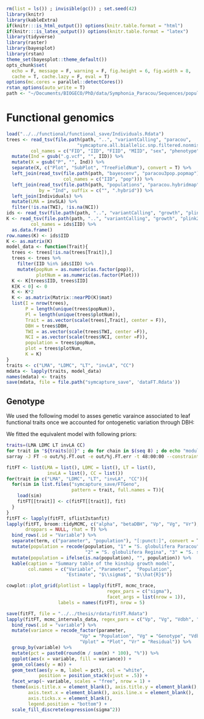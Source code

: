 ```r
rm(list = ls()) ; invisible(gc()) ; set.seed(42)
library(knitr)
library(kableExtra)
if(knitr:::is_html_output()) options(knitr.table.format = "html") 
if(knitr:::is_latex_output()) options(knitr.table.format = "latex") 
library(tidyverse)
library(raster)
library(bayesplot)
library(rstan)
theme_set(bayesplot::theme_default())
opts_chunk$set(
  echo = F, message = F, warning = F, fig.height = 6, fig.width = 8,
  cache = T, cache.lazy = F, eval = T)
options(mc.cores = parallel::detectCores())
rstan_options(auto_write = T)
path <- "~/Documents/BIOGECO/PhD/data/Symphonia_Paracou/Sequences/populationGenomics/"
```

# Functional genomics

```r
load("../../functional/functional_save/Individuals.Rdata")
trees <- read_tsv(file.path(path, "..", "variantCalling", "paracou",
                          "symcapture.all.biallelic.snp.filtered.nonmissing.paracou.fam"),
         col_names = c("FID", "IID", "FIID", "MIID", "sex", "phenotype")) %>% 
  mutate(Ind = gsub(".g.vcf", "", IID)) %>% 
  mutate(X = gsub("P", "", Ind)) %>% 
  separate(X, c("Plot", "SubPlot", "TreeFieldNum"), convert = T) %>% 
  left_join(read_tsv(file.path(path, "bayescenv", "paracou3pop.popmap"),
                     col_names = c("IID", "pop"))) %>% 
  left_join(read_tsv(file.path(path, "populations", "paracou.hybridmap")),
            by = "Ind", suffix = c("", ".hybrid")) %>% 
  left_join(Individuals) %>% 
  mutate(LMA = invSLA) %>% 
  filter(!is.na(TWI), !is.na(NCI))
ids <- read_tsv(file.path(path, "..", "variantCalling", "growth", "plink2.king.id"))
K <- read_tsv(file.path(path, "..", "variantCalling", "growth", "plink2.king"),
         col_names = ids$IID) %>% 
  as.data.frame()
row.names(K) <- ids$IID
K <- as.matrix(K)
model_data <- function(Trait){
  trees <- trees[!is.na(trees[Trait]),]
  trees <- trees %>% 
    filter(IID %in% ids$IID) %>% 
    mutate(popNum = as.numeric(as.factor(pop)),
           plotNum = as.numeric(as.factor(Plot)))
  K <- K[trees$IID, trees$IID]
  K[K < 0] <- 0
  K <- K*2
  K <- as.matrix(Matrix::nearPD(K)$mat)
  list(I = nrow(trees),
       P = length(unique(trees$popNum)),
       Pl = length(unique(trees$plotNum)),
       Trait = as.vector(scale(trees[,Trait], center = F)),
       DBH = trees$DBH,
       TWI = as.vector(scale(trees$TWI, center =F)),
       NCI = as.vector(scale(trees$NCI, center =F)),
       population = trees$popNum,
       plot = trees$plotNum,
       K = K)
}
traits <- c("LMA", "LDMC", "LT", "invLA", "CC")
mdata <- lapply(traits, model_data)
names(mdata) <- traits
save(mdata, file = file.path("symcapture_save", 'dataFT.Rdata')) 
```


## Genotype

We used the following model to asses genetic varaince associated to leaf functional traits once we accounted for ontogenetic variation through DBH:

\begin{equation} 
  Trait_{t,p,plot,i} \sim \mathcal{logN}(log(\alpha_{t,p}.a_{t,i}.\delta_{plot}.\frac{DBH_i}{{\beta_{DBH}}_{t,p} + DBH_i}), \sigma_3) \\
  a_{t,i} \sim \mathcal{MVlogN}(log(1), \sigma_2.K) \\
  \delta_{plot}\sim \mathcal {logN}(log(1),\sigma_3)
  (\#eq:ftgeno)
\end{equation} 

We fitted the equivalent model with following priors:

\begin{equation} 
  Trait_{t,p,plot,i} \sim \mathcal{logN}(log(\alpha_{t,p}.\hat{a_{t,i}}.\hat{\delta_{plot}}.\frac{DBH_i}{{\beta_{DBH}}_{t,p} + DBH_i}), \sigma_3) \\
  \hat{a_{t,i}} = e^{\sigma_2.A.\epsilon_{1,i}} \\
  \hat{\delta_{plot}} = e^{\sigma_3.\epsilon_{2,plot}} \\
  \epsilon_{1,i} \sim \mathcal N(0,1) \\
  \epsilon_{2,plot} \sim \mathcal N(0,1) \\
  ~ \\
  \beta_{DBH} \sim \mathcal{logN}(log(1),1) \\
  (\sigma_1,\sigma_2,\sigma_3) \sim \mathcal{N}_T^3(0,1) \\
  ~ \\
  V_P = Var(log(\alpha_{t,p})) \\
  V_G = \sigma_2^2 \\
  V_{DBH} = Var(log(\frac{DBH_i}{{\beta_{DBH}}_{t,p} + DBH_i})) \\
  V_{plot}= \sigma_3^2 \\
  V_R = \sigma_1^2
  (\#eq:ftgenostan)
\end{equation} 

```bash
traits=(LMA LDMC LT invLA CC)
for trait in "${traits[@]}" ; do for chain in $(seq 8) ; do echo "module purge ; module load compiler/gcc-7.2.0 ; module load system/R-3.5.3 ; R_LIBS_USER=\" \" Rscript FTGeno.R $chain $trait" ; done ; done > FTGeno.sh
sarray -J FT -o out/%j.FT.out -e out/%j.FT.err -t 48:00:00 --constraint=broadwell --cpus-per-task=1 --mail-type=BEGIN,END,FAIL FTGeno.sh
```

```r
fitFT <- list(LMA = list(), LDMC = list(), LT = list(),
               invLA = list(), CC = list())
for(trait in c("LMA", "LDMC", "LT", "invLA", "CC")){
  for(sim in list.files("symcapture_save/FTGeno", 
                        pattern = trait, full.names = T)){
    load(sim)
    fitFT[[trait]] <- c(fitFT[[trait]], fit)
  }
}
fitFT <- lapply(fitFT, sflist2stanfit)
lapply(fitFT, broom::tidyMCMC, c("alpha", "betaDBH", "Vp", "Vg", "Vr"), 
       droppars = NULL, rhat = T) %>% 
  bind_rows(.id = "Variable") %>% 
  separate(term, c("parameter", "population"), "[:punct:]", convert = T) %>% 
  mutate(population = recode(population, "1" = "S. globulifera Paracou",
                             "2" = "S. globulifera Regina", "3" = "S. sp1")) %>% 
  mutate(population = ifelse(is.na(population), "", population)) %>% 
  kable(caption = "Summary table of the kinship growth model",
        col.names = c("Variable", "Parameter",  "Population", 
                      "Estimate", "$\\sigma$", "$\\hat{R}$"))
```

```r
cowplot::plot_grid(plotlist = lapply(fitFT, mcmc_trace, 
                                     regex_pars = c("sigma"), 
                                     facet_args = list(nrow = 1)),
                   labels = names(fitFT), nrow = 5)
```

```r
save(fitFT, file = "../../thesis/rdata/fitFT.Rdata")
lapply(fitFT, mcmc_intervals_data, regex_pars = c("Vp", "Vg", "Vdbh", "Vplot", "Vr")) %>% 
  bind_rows(.id = "variable") %>% 
  mutate(variance = recode_factor(parameter, 
                           "Vp" = "Population", "Vg" = "Genotype", "Vdbh" = "DBH",
                           "Vplot" = "Plot", "Vr" = "Residual")) %>% 
  group_by(variable) %>%
  mutate(pct = paste0(round(m / sum(m) * 100), "%")) %>%
  ggplot(aes(x = variable, fill = variance)) +
  geom_col(aes(y = m)) +
  geom_text(aes(y = m, label = pct), col = "white", 
            position = position_stack(vjust = .5)) +
  facet_wrap(~ variable, scales = "free", nrow = 1) +
  theme(axis.title.x = element_blank(), axis.title.y = element_blank(),
        axis.text.x = element_blank(), axis.line.x = element_blank(), 
        axis.ticks.x = element_blank(),
        legend.position = "bottom") +
  scale_fill_discrete(expression(sigma^2))
```
